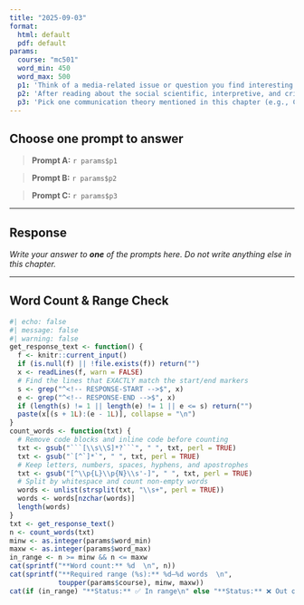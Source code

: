```yaml
---
title: "2025-09-03"
format:
  html: default
  pdf: default
params:
  course: "mc501"
  word_min: 450
  word_max: 500
  p1: 'Think of a media-related issue or question you find interesting (e.g., misinformation on social media, representation in film, streaming habits). Now imagine researching that issue without using any theory—just collecting facts. What would be missing from your findings? Reflect on how theory might deepen or improve your ability to explain or understand the issue. What questions might theory help you ask?'
  p2: 'After reading about the social scientific, interpretive, and critical/cultural paradigms, which approach feels most aligned with how you think about research, or how you want to think about it? Why? Share a media topic you care about and describe how your chosen paradigm would shape your research questions, methods, and the kind of insights you might produce.'
  p3: 'Pick one communication theory mentioned in this chapter (e.g., Cultivation Theory, Social Comparison Theory, Feminist Theory). Briefly describe how this theory interprets a real-world communication problem (e.g., violence in media, body image, online harassment). Then reflect on how your understanding of the issue changes when seen through that theoretical lens. What does the theory help you notice that you might not have otherwise?'
---
```


## Choose **one** prompt to answer

> **Prompt A:** `r params$p1`

> **Prompt B:** `r params$p2`

> **Prompt C:** `r params$p3`

------------------------------------------------------------------------

## Response

<!-- RESPONSE-START -->

*Write your answer to **one** of the prompts here. Do not write anything else in this chapter.* <!-- RESPONSE-END -->

------------------------------------------------------------------------

## Word Count & Range Check

```r
#| echo: false
#| message: false
#| warning: false
get_response_text <- function() {
  f <- knitr::current_input()
  if (is.null(f) || !file.exists(f)) return("")
  x <- readLines(f, warn = FALSE)
  # Find the lines that EXACTLY match the start/end markers
  s <- grep("^<!-- RESPONSE-START -->$", x)
  e <- grep("^<!-- RESPONSE-END -->$", x)
  if (length(s) != 1 || length(e) != 1 || e <= s) return("")
  paste(x[(s + 1L):(e - 1L)], collapse = "\n")
}
count_words <- function(txt) {
  # Remove code blocks and inline code before counting
  txt <- gsub("```[\\s\\S]*?```", " ", txt, perl = TRUE)
  txt <- gsub("`[^`]*`", " ", txt, perl = TRUE)
  # Keep letters, numbers, spaces, hyphens, and apostrophes
  txt <- gsub("[^\\p{L}\\p{N}\\s'-]", " ", txt, perl = TRUE)
  # Split by whitespace and count non-empty words
  words <- unlist(strsplit(txt, "\\s+", perl = TRUE))
  words <- words[nzchar(words)]
  length(words)
}
txt <- get_response_text()
n <- count_words(txt)
minw <- as.integer(params$word_min)
maxw <- as.integer(params$word_max)
in_range <- n >= minw && n <= maxw
cat(sprintf("**Word count:** %d  \n", n))
cat(sprintf("**Required range (%s):** %d–%d words  \n",
            toupper(params$course), minw, maxw))
cat(if (in_range) "**Status:** ✅ In range\n" else "**Status:** ❌ Out of range\n")
```
